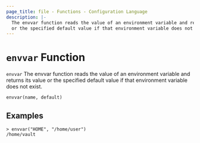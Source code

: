 ```yaml
---
page_title: file - Functions - Configuration Language
description: |-
  The envvar function reads the value of an environment variable and returns its value
  or the specified default value if that environment variable does not exist.
---
```


# `envvar` Function

`envvar` The envvar function reads the value of an environment variable and returns its value 
or the specified default value if that environment variable does not exist.

```hcl
envvar(name, default)
```

## Examples

```
> envvar("HOME", "/home/user")
/home/vault
```